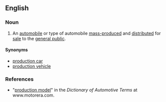 ==English==
{{wikipedia}}

===Noun===
{{en-noun|head=[[production]] [[model]]}}

# An [[automobile]] or type of automobile [[mass-produce]]d and [[distribute]]d for [[sale]] to the [[general public]].

====Synonyms====
* [[production car]]
* [[production vehicle]]

===References===
* "[http://www.motorera.com/dictionary/PR.HTM#ProductionModel production model]" in the ''Dictionary of Automotive Terms'' at www.motorera.com.